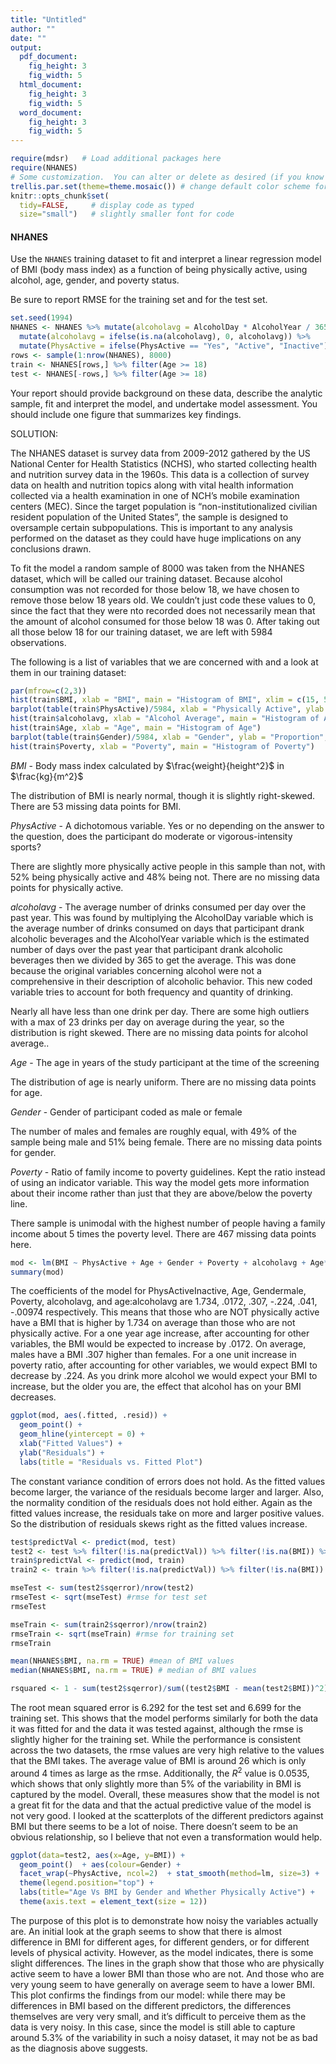 ```yaml
---
title: "Untitled"
author: ""
date: ""
output: 
  pdf_document:
    fig_height: 3
    fig_width: 5
  html_document:
    fig_height: 3
    fig_width: 5
  word_document:
    fig_height: 3
    fig_width: 5
---
```


```r
require(mdsr)   # Load additional packages here 
require(NHANES)
# Some customization.  You can alter or delete as desired (if you know what you are doing).
trellis.par.set(theme=theme.mosaic()) # change default color scheme for lattice
knitr::opts_chunk$set(
  tidy=FALSE,     # display code as typed
  size="small")   # slightly smaller font for code
```

#### NHANES

Use the `NHANES` training dataset to fit and interpret a linear regression model of BMI (body mass index) as a function of being physically active, using alcohol, age, gender, and poverty status.  

Be sure to report RMSE for the training set and for the test set.


```r
set.seed(1994)
NHANES <- NHANES %>% mutate(alcoholavg = AlcoholDay * AlcoholYear / 365) %>% 
  mutate(alcoholavg = ifelse(is.na(alcoholavg), 0, alcoholavg)) %>%
  mutate(PhysActive = ifelse(PhysActive == "Yes", "Active", "Inactive"))
rows <- sample(1:nrow(NHANES), 8000)
train <- NHANES[rows,] %>% filter(Age >= 18)
test <- NHANES[-rows,] %>% filter(Age >= 18)
```

Your report should provide background on these data, describe the analytic sample, fit and interpret the model, and undertake model assessment.  You should include one figure that summarizes key findings.



SOLUTION:

The NHANES dataset is survey data from 2009-2012 gathered by the US National Center for Health Statistics (NCHS), who started collecting health and nutrition survey data in the 1960s. This data is a collection of survey data on health and nutrition topics along with vital health information collected via a health examination in one of NCH's mobile examination centers (MEC). Since the target population is "non-institutionalized civilian resident population of the United States", the sample is designed to oversample certain subpopulations. This is important to any analysis performed on the dataset as they could have huge implications on any conclusions drawn.

To fit the model a random sample of 8000 was taken from the NHANES dataset, which will be called our training dataset. Because alcohol consumption was not recorded for those below 18, we have chosen to remove those below 18 years old. We couldn't just code these values to 0, since the fact that they were nto recorded does not necessarily mean that the amount of alcohol consumed for those below 18 was 0. After taking out all those below 18 for our training dataset, we are left with 5984 observations. 

The following is a list of variables that we are concerned with and a look at them in our training dataset:

```r
par(mfrow=c(2,3))
hist(train$BMI, xlab = "BMI", main = "Histogram of BMI", xlim = c(15, 50))
barplot(table(train$PhysActive)/5984, xlab = "Physically Active", ylab = "Proportion", main = "Proportion of Physically Active")
hist(train$alcoholavg, xlab = "Alcohol Average", main = "Histogram of Alcohol Avg", xlim = c(0, 6))
hist(train$Age, xlab = "Age", main = "Histogram of Age")
barplot(table(train$Gender)/5984, xlab = "Gender", ylab = "Proportion", main = "Proportion of Gender")
hist(train$Poverty, xlab = "Poverty", main = "Histogram of Poverty")
```

*BMI* - Body mass index calculated by $\frac{weight}{height^2}$ in $\frac{kg}{m^2}$

The distribution of BMI is nearly normal, though it is slightly right-skewed. There are 53 missing data points for BMI. 


*PhysActive* - A dichotomous variable. Yes or no depending on the answer to the question, does the participant do moderate or vigorous-intensity sports?

There are slightly more physically active people in this sample than not, with 52% being physically active and 48% being not. There are no missing data points for physically active. 


*alcoholavg* - The average number of drinks consumed per day over the past year. This was found by multiplying the AlcoholDay variable which is the average number of drinks consumed on days that participant drank alcoholic beverages and the AlcoholYear variable which is the estimated number of days over the past year that participant drank alcoholic beverages then we divided by 365 to get the average. This was done because the original variables concerning alcohol were not a comprehensive in their description of alcoholic behavior. This new coded variable tries to account for both frequency and quantity of drinking. 

Nearly all have less than one drink per day. There are some high outliers with a max of 23 drinks per day on average during the year, so the distribution is right skewed. There are no missing data points for alcohol average.. 

*Age* - The age in years of the study participant at the time of the screening

The distribution of age is nearly uniform. There are no missing data points for age. 


*Gender* - Gender of participant coded as male or female

The number of males and females are roughly equal, with 49% of the sample being male and 51% being female. There are no missing data points for gender. 


*Poverty* - Ratio of family income to poverty guidelines. Kept the ratio instead of using an indicator variable. This way the model gets more information about their income rather than just that they are above/below the poverty line.

There sample is unimodal with the highest number of people having a family income about 5 times the poverty level. There are 467 missing data points here. 


```r
mod <- lm(BMI ~ PhysActive + Age + Gender + Poverty + alcoholavg + Age*alcoholavg, data=train)
summary(mod)
```

The coefficients of the model for PhysActiveInactive, Age, Gendermale, Poverty, alcoholavg, and age:alcoholavg are 1.734, .0172, .307, -.224, .041, -.00974 respectively. This means that those who are NOT physically active have a BMI that is higher by 1.734 on average than those who are not physically active. For a one year age increase, after accounting for other variables, the BMI would be expected to increase by .0172. On average, males have a BMI .307 higher than females. For a one unit increase in poverty ratio, after accounting for other variables, we would expect BMI to decrease by .224. As you drink more alcohol we would expect your BMI to increase, but the older you are, the effect that alcohol has on your BMI decreases.

```r
ggplot(mod, aes(.fitted, .resid)) + 
  geom_point() + 
  geom_hline(yintercept = 0) +
  xlab("Fitted Values") +
  ylab("Residuals") +
  labs(title = "Residuals vs. Fitted Plot")
```

The constant variance condition of errors does not hold. As the fitted values become larger, the variance of the residuals become larger and larger. Also, the normality condition of the residuals does not hold either. Again as the fitted values increase, the residuals take on more and larger positive values. So the distribution of residuals skews right as the fitted values increase.

```r
test$predictVal <- predict(mod, test)
test2 <- test %>% filter(!is.na(predictVal)) %>% filter(!is.na(BMI)) %>% mutate(sqerror = (BMI-predictVal)^2)
train$predictVal <- predict(mod, train)
train2 <- train %>% filter(!is.na(predictVal)) %>% filter(!is.na(BMI)) %>% mutate(sqerror = (BMI-predictVal)^2)

mseTest <- sum(test2$sqerror)/nrow(test2)
rmseTest <- sqrt(mseTest) #rmse for test set
rmseTest

mseTrain <- sum(train2$sqerror)/nrow(train2)
rmseTrain <- sqrt(mseTrain) #rmse for training set
rmseTrain

mean(NHANES$BMI, na.rm = TRUE) #mean of BMI values
median(NHANES$BMI, na.rm = TRUE) # median of BMI values

rsquared <- 1 - sum(test2$sqerror)/sum((test2$BMI - mean(test2$BMI))^2)
```

The root mean squared error is 6.292 for the test set and 6.699 for the training set. This shows that the model performs similarly for both the data it was fitted for and the data it was tested against, although the rmse is slightly higher for the training set. While the performance is consistent across the two datasets, the rmse values are very high relative to the values that the BMI takes. The average value of BMI is around 26 which is only around 4 times as large as the rmse. Additionally, the $R^2$ value is 0.0535, which shows that only slightly more than 5% of the variability in BMI is captured by the model. Overall, these measures show that the model is not a great fit for the data and that the actual predictive value of the model is not very good. I looked at the scatterplots of the different predictors against BMI but there seems to be a lot of noise. There doesn't seem to be an obvious relationship, so I believe that not even a transformation would help.

```r
ggplot(data=test2, aes(x=Age, y=BMI)) + 
  geom_point()  + aes(colour=Gender) + 
  facet_wrap(~PhysActive, ncol=2)  + stat_smooth(method=lm, size=3) + 
  theme(legend.position="top") + 
  labs(title="Age Vs BMI by Gender and Whether Physically Active") +
  theme(axis.text = element_text(size = 12))
```

The purpose of this plot is to demonstrate how noisy the variables actually are. An initial look at the graph seems to show that there is almost difference in BMI for different ages, for different genders, or for different levels of physical activity. However, as the model indicates, there is some slight differences. The lines in the graph show that those who are physically active seem to have a lower BMI than those who are not. And those who are very young seem to have generally on average seem to have a lower BMI. This plot confirms the findings from our model: while there may be differences in BMI based on the different predictors, the differences themselves are very very small, and it's difficult to perceive them as the data is very noisy. In this case, since the model is still able to capture around 5.3% of the variability in such a noisy dataset, it may not be as bad as the diagnosis above suggests.